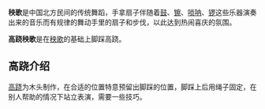 {{otheruse}}
{{中国非物质文化遗产|名称=秧歌|分类=曲艺}}

'''秧歌'''是中国北方民间的传统舞蹈，手拿扇子伴随着[[鼓|鼓]]、[[镲|镲]]、[[唢呐|唢呐]]、[[锣|锣]]这些乐器演奏出来的音乐而有规律的舞动手里的扇子和步伐，以此达到热闹喜庆的氛围。

'''高跷秧歌'''是在[[秧歌|秧歌]]的基础上脚踩高跷。

==高跷介绍==
[[高跷|高跷]]为木头制作，在合适的位置特意预留出脚踩的位置，脚踩上后用绳子固定，在别人帮助的情况下站立表演，需要一些技巧。